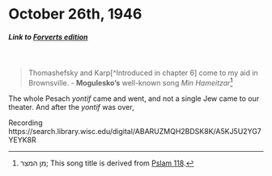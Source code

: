 # October 26th, 1946

##### _Link to [Forverts edition](https://www.nli.org.il/en/newspapers/frw/1946/10/26/01/)_ {.unnumbered}

<br>

> Thomashefsky and Karp[^Introduced in chapter 6] come to my aid in Brownsville. - **Mogulesko's** well-known song _Min Hameitzar_^[מן המצר; This song title is derived from <a href="https://www.myjewishlearning.com/article/min-ha-meitzar-calling-to-god-from-the-depths/">Pslam 118</a>.]

The whole Pesach _yontif_ came and went, and not a single Jew came to our theater. And after the _yontif_ was over, 

Recording https://search.library.wisc.edu/digital/ABARUZMQH2BDSK8K/A5KJ5U2YG7YEYK8R